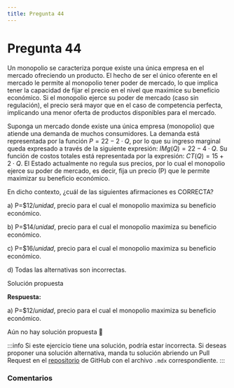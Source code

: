 ```yaml
---
title: Pregunta 44
---
```



# Pregunta 44

<div className="exercise">
Un monopolio se caracteriza porque existe una única empresa en el mercado ofreciendo un
producto. El hecho de ser el único oferente en el mercado le permite al monopolio tener poder de
mercado, lo que implica tener la capacidad de fijar el precio en el nivel que maximice su beneficio
económico. Si el monopolio ejerce su poder de mercado (caso sin regulación), el precio será mayor
que en el caso de competencia perfecta, implicando una menor oferta de productos disponibles
para el mercado.

Suponga un mercado donde existe una única empresa (monopolio) que atiende una demanda de
muchos consumidores. La demanda está representada por la función $P=22-2\cdot Q$, por lo que su
ingreso marginal queda expresado a través de la siguiente expresión: $IMg(Q)=22-4\cdot Q$. Su función de
costos totales está representada por la expresión: $CT(Q)=15+2\cdot Q$. El Estado actualmente no regula
sus precios, por lo cual el monopolio ejerce su poder de mercado, es decir, fija un precio (P) que le
permite maximizar su beneficio económico.

En dicho contexto, ¿cuál de las siguientes afirmaciones es CORRECTA?

a) P=$12/𝑢𝑛𝑖𝑑𝑎𝑑, precio para el cual el monopolio maximiza su beneficio económico.

b) P=$14/𝑢𝑛𝑖𝑑𝑎𝑑, precio para el cual el monopolio maximiza su beneficio económico.

c) P=$16/𝑢𝑛𝑖𝑑𝑎𝑑, precio para el cual el monopolio maximiza su beneficio económico.

d) Todas las alternativas son incorrectas.

</div>

<MDXDetails>
<summary>Solución propuesta</summary>

<div className="exercise">

**Respuesta:**

a) P=$12/𝑢𝑛𝑖𝑑𝑎𝑑, precio para el cual el monopolio maximiza su beneficio económico.

Aún no hay solución propuesta 🥲
</div>

:::info
Si este ejercicio tiene una solución, podría estar incorrecta. Si deseas proponer una solución alternativa, manda tu solución abriendo
un Pull Request en el [repositorio](https://github.com/crow-rojas/apuntes-fundamentals/pulls) de GitHub con el archivo
`.mdx` correspondiente.
:::

</MDXDetails>

### Comentarios

<Disqus
  url="https://crow-rojas.github.io/apuntes-fundamentals/docs/engineering/economics/exercises/2024-2/p40"
  identifier="docs/engineering/economics/exercises/2024-2/p40"
  title="2024-2 Economia - Pregunta 40"
/>
